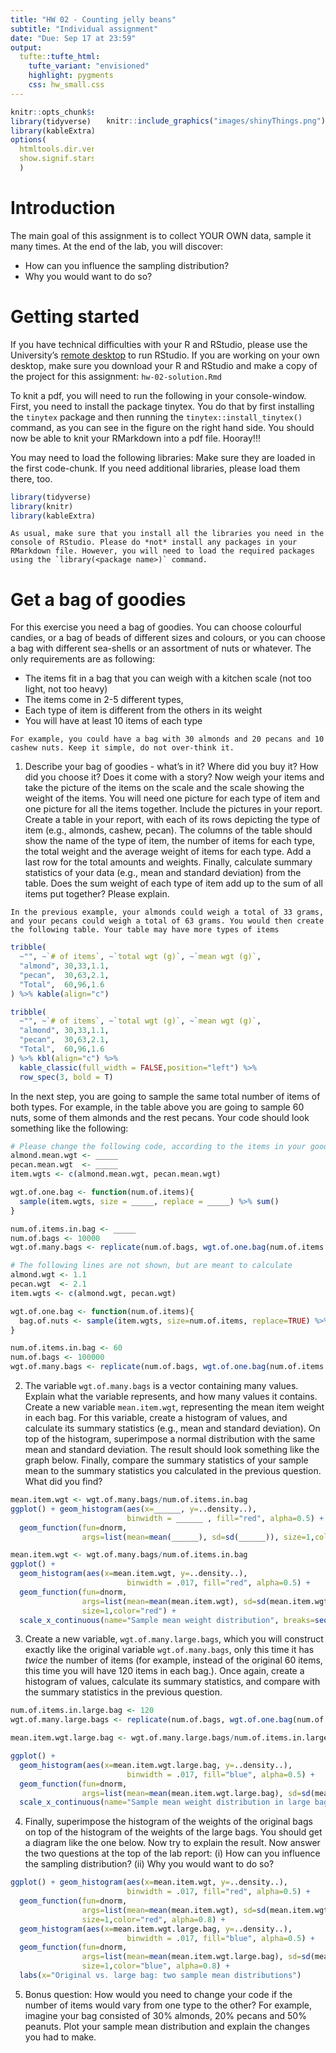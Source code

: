 ```yaml
---
title: "HW 02 - Counting jelly beans"
subtitle: "Individual assignment"
date: "Due: Sep 17 at 23:59"
output: 
  tufte::tufte_html:
    tufte_variant: "envisioned"
    highlight: pygments
    css: hw_small.css
---
```


<div style= "float:right;position: relative; margin-left: 20px">
```r
knitr::include_graphics("images/shinyThings.png")
```
</div>

```r
knitr::opts_chunk$set(echo = TRUE)
library(tidyverse)
library(kableExtra)
options(
  htmltools.dir.version = FALSE, # for blogdown
  show.signif.stars = FALSE      # for regression output
  )
```


# Introduction

The main goal of this assignment is to collect YOUR OWN data, sample it many times. At the end of the lab, you will discover: 

* How can you influence the sampling distribution?
* Why you would want to do so?


# Getting started

If you have technical difficulties with your R and RStudio, please use the University's [remote desktop](https://uwp.rug.nl/) to run RStudio. If you are working on your own desktop, make sure you download your R and RStudio and make a copy of the project for this assignment: `hw-02-solution.Rmd`


To knit a pdf, you will need to run the following in your console-window. First, you need to install the package tinytex. You do that by first installing the `tinytex` package and then running the `tinytex::install_tinytex()` command, as you can see in the figure on the right hand side. You should now be able to knit your RMarkdown into a pdf file. Hooray!!! 

You may need to load the following libraries: Make sure they are loaded in the first code-chunk. If you need additional libraries, please load them there, too. 

```r
library(tidyverse)
library(knitr)
library(kableExtra)
```

```marginfigure
As usual, make sure that you install all the libraries you need in the console of RStudio. Please do *not* install any packages in your RMarkdown file. However, you will need to load the required packages using the `library(<package name>)` command. 
```




# Get a bag of goodies

For this exercise you need a bag of goodies. You can choose colourful candies, or a bag of beads of different sizes and colours, or you can choose a bag with different sea-shells or an assortment of nuts or whatever. The only requirements are as following: 

* The items fit in a bag that you can weigh with a kitchen scale (not too light, not too heavy) 
* The items come in 2-5 different types, 
* Each type of item is different from the others in its weight
* You will have at least 10 items of each type

```marginfigure

For example, you could have a bag with 30 almonds and 20 pecans and 10 cashew nuts. Keep it simple, do not over-think it.

```


1. Describe your bag of goodies - what's in it? Where did you buy it? How did you choose it? Does it come with a story? Now weigh your items and take the picture of the items on the scale and the scale showing the weight of the items. 
You will need one picture for each type of item and one picture for all the items together. Include the pictures in your report. Create a table in your report, with each of its rows depicting the type of item (e.g., almonds, cashew, pecan). The columns of the table should show the name of the type of item, the number of items for each type, the total weight and the average weight of items for each type. Add a last row for the total amounts and weights. Finally, calculate summary statistics of your data (e.g., mean and standard deviation) from the table. Does the sum weight of each type of item add up to the sum of all items put together? Please explain.


```marginfigure
In the previous example, your almonds could weigh a total of 33 grams, and your pecans could weigh a total of 63 grams. You would then create the following table. Your table may have more types of items
```


```r

tribble(
  ~"", ~`# of items`, ~`total wgt (g)`, ~`mean wgt (g)`,
  "almond", 30,33,1.1, 
  "pecan",  30,63,2.1, 
  "Total",  60,96,1.6
) %>% kable(align="c") 

```


```r

tribble(
  ~"", ~`# of items`, ~`total wgt (g)`, ~`mean wgt (g)`,
  "almond", 30,33,1.1, 
  "pecan",  30,63,2.1, 
  "Total",  60,96,1.6
) %>% kbl(align="c") %>%
  kable_classic(full_width = FALSE,position="left") %>%
  row_spec(3, bold = T)

```

In the next step, you are going to sample the same total number of items of both types. For example, in the table above you are going to sample 60 nuts, some of them almonds and the rest pecans. Your code should look something like the following: 

```r

# Please change the following code, according to the items in your goodie bag!
almond.mean.wgt <- _____ 
pecan.mean.wgt  <- _____
item.wgts <- c(almond.mean.wgt, pecan.mean.wgt) 

wgt.of.one.bag <- function(num.of.items){
  sample(item.wgts, size = _____, replace = _____) %>% sum()
}

num.of.items.in.bag <- _____
num.of.bags <- 10000
wgt.of.many.bags <- replicate(num.of.bags, wgt.of.one.bag(num.of.items.in.bag))

```



```r
# The following lines are not shown, but are meant to calculate
almond.wgt <- 1.1 
pecan.wgt  <- 2.1
item.wgts <- c(almond.wgt, pecan.wgt) 

wgt.of.one.bag <- function(num.of.items){
  bag.of.nuts <- sample(item.wgts, size=num.of.items, replace=TRUE) %>% sum()
}

num.of.items.in.bag <- 60
num.of.bags <- 100000
wgt.of.many.bags <- replicate(num.of.bags, wgt.of.one.bag(num.of.items.in.bag))

```


2. The variable `wgt.of.many.bags` is a vector containing many values. Explain what the variable represents, and how many values it contains. Create a new variable `mean.item.wgt`, representing the mean item weight in each bag. For this variable, create a histogram of values, and calculate its summary statistics (e.g., mean and standard deviation). On top of the histogram, superimpose a normal distribution with the same mean and standard deviation. The result should look something like the graph below.  Finally, compare the summary statistics of your sample mean to the summary statistics you calculated in the previous question. What did you find?


```r

mean.item.wgt <- wgt.of.many.bags/num.of.items.in.bag
ggplot() + geom_histogram(aes(x=______, y=..density..), 
                          binwidth = ______ , fill="red", alpha=0.5) + 
  geom_function(fun=dnorm, 
                args=list(mean=mean(______), sd=sd(______)), size=1,color="red")

```


```r
mean.item.wgt <- wgt.of.many.bags/num.of.items.in.bag
ggplot() + 
  geom_histogram(aes(x=mean.item.wgt, y=..density..), 
                          binwidth = .017, fill="red", alpha=0.5) + 
  geom_function(fun=dnorm, 
                args=list(mean=mean(mean.item.wgt), sd=sd(mean.item.wgt)), 
                size=1,color="red") +
  scale_x_continuous(name="Sample mean weight distribution", breaks=seq(1.3,1.9,0.1))

```


3. Create a new variable, `wgt.of.many.large.bags`, which you will construct exactly like the original variable `wgt.of.many.bags`, only this time it has *twice* the number of items (for example, instead of the original 60 items, this time you will have 120 items in each bag.). Once again, create a histogram of values, calculate its summary statistics, and compare with the summary statistics in the previous question.

```r

num.of.items.in.large.bag <- 120
wgt.of.many.large.bags <- replicate(num.of.bags, wgt.of.one.bag(num.of.items.in.large.bag))

mean.item.wgt.large.bag <- wgt.of.many.large.bags/num.of.items.in.large.bag

ggplot() + 
  geom_histogram(aes(x=mean.item.wgt.large.bag, y=..density..), 
                          binwidth = .017, fill="blue", alpha=0.5) + 
  geom_function(fun=dnorm, 
                args=list(mean=mean(mean.item.wgt.large.bag), sd=sd(mean.item.wgt.large.bag)), size=1, color="blue") +
  scale_x_continuous(name="Sample mean weight distribution in large bag", breaks=seq(1.3,1.9,0.1))


```




4. Finally, superimpose the histogram of the weights of the original bags on top of the histogram of the weights of the large bags. You should get a diagram like the one below. Now try to explain the result. Now answer the two questions at the top of the lab report: (i) How can you influence the sampling distribution? (ii) Why you would want to do so?


```r


ggplot() + geom_histogram(aes(x=mean.item.wgt, y=..density..), 
                          binwidth = .017, fill="red", alpha=0.5) + 
  geom_function(fun=dnorm, 
                args=list(mean=mean(mean.item.wgt), sd=sd(mean.item.wgt)), 
                size=1,color="red", alpha=0.8) + 
  geom_histogram(aes(x=mean.item.wgt.large.bag, y=..density..), 
                          binwidth = .017, fill="blue", alpha=0.5) + 
  geom_function(fun=dnorm, 
                args=list(mean=mean(mean.item.wgt.large.bag), sd=sd(mean.item.wgt.large.bag)), 
                size=1,color="blue", alpha=0.8) +
  labs(x="Original vs. large bag: two sample mean distributions")

```


5. Bonus question: How would you need to change your code if the number of items would vary from one type to the other? For example, imagine your bag consisted of  30% almonds, 20% pecans and 50% peanuts. Plot your sample mean distribution and explain the changes you had to make. 
